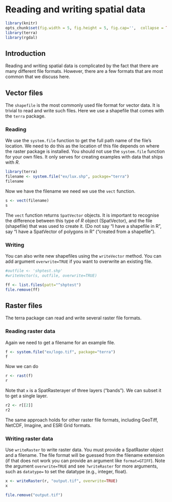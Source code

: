 # Reading and writing spatial data


```r
library(knitr)
opts_chunk$set(fig.width = 5, fig.height = 5, fig.cap='',  collapse = TRUE)
library(terra)
library(rgdal)
```

## Introduction

Reading and writing spatial data is complicated by the fact that there are many different file formats. However, there are a few formats that are most common that we discuss here.

## Vector files

The `shapefile` is the most commonly used file format for vector data. It is trivial to read and write such files. Here we use a shapefile that comes with the `terra` package. 

### Reading

We use the `system.file` function to get the full path name of the file's location. We need to do this as the location of this file depends on where the raster package is installed. You should not use the `system.file` function for your own files. It only serves for creating examples with data that ships with *R*. 

```r
library(terra)
filename <- system.file("ex/lux.shp", package="terra")
filename
```

Now we have the filename we need we use the `vect` function.

```r
s <- vect(filename)
s
```

The `vect` function returns `SpatVector` objects. It is important to recognise the difference between this type of *R* object (SpatVector), and the file (shapefile) that was used to create it. (Do not say "I have a shapefile in R", say "I have a SpatVector of polygons in R" ("created from a shapefile").


### Writing

You can also write new shapefiles using the `writeVector` method. You can add argument `overwrite=TRUE` if you want to overwrite an existing file.

```r
#outfile <- 'shptest.shp'
#writeVector(s, outfile, overwrite=TRUE)
```

```r
ff <- list.files(patt="^shptest")
file.remove(ff)
```

## Raster files

The terra package can read and write several raster file formats. 

### Reading raster data

Again we need to get a filename for an example file.
```r
f <- system.file("ex/logo.tif", package="terra")
f
```

Now we can do 
```r
r <- rast(f)
r
```

Note that `x` is a SpatRasterayer of three layers ("bands"). We can subset it to get a single layer.

```r
r2 <- r[[2]]
r2
```

The same approach holds for other raster file formats, including GeoTiff, NetCDF, Imagine, and ESRI Grid formats.


### Writing raster data

Use `writeRaster` to write raster data. You must provide a SpatRaster object and a filename. The file format will be guessed from the filename extension (if that does not work you can provide an argument like `format=GTIFF`). Note the argument `overwrite=TRUE` and see `?writeRaster` for more arguments, such as `datatype=` to set the datatype (e.g., integer, float).

```r
x <- writeRaster(r, "output.tif", overwrite=TRUE)
x
```

```r
file.remove("output.tif")
```

